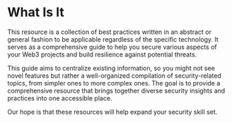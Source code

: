 # What Is It

This resource is a collection of best practices written in an abstract or general fashion to be applicable regardless of the specific technology. It serves as a comprehensive guide to help you secure various aspects of your Web3 projects and build resilience against potential threats.

This guide aims to centralize existing information, so you might not see novel features but rather a well-organized compilation of security-related topics, from simpler ones to more complex ones. The goal is to provide a comprehensive resource that brings together diverse security insights and practices into one accessible place.

Our hope is that these resources will help expand your security skill set.